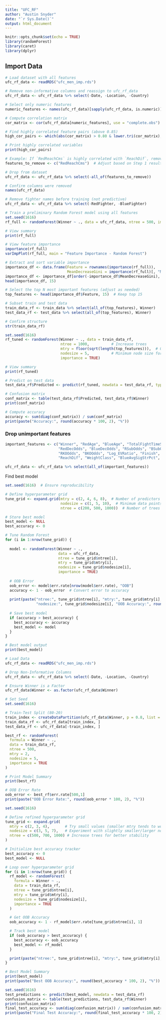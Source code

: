 ```yaml
---
title: "UFC_RF"
author: "Austin Snyder"
date: "`r Sys.Date()`"
output: html_document
---
```


```r
knitr::opts_chunk$set(echo = TRUE)
library(randomForest)
library(caret)
library(dplyr)
```

## Import Data
```r
# Load dataset with all features
ufc_rf_data <- readRDS("ufc_men_imp.rds")

# Remove non-informative columns and reassign to ufc_rf_data
ufc_rf_data <- ufc_rf_data %>% select(-Date, -Location, -Country)


```




```r
# Select only numeric features
numeric_features <- names(ufc_rf_data)[sapply(ufc_rf_data, is.numeric)]

# Compute correlation matrix
cor_matrix <- cor(ufc_rf_data[numeric_features], use = "complete.obs")

# Find highly correlated feature pairs (above 0.85)
high_cor_pairs <- which(abs(cor_matrix) > 0.80 & lower.tri(cor_matrix), arr.ind = TRUE)

# Print highly correlated variables
print(high_cor_pairs)

# Example: If `RedReachCms` is highly correlated with `ReachDif`, remove `RedReachCms`
features_to_remove <- c("RedReachCms")  # Adjust based on Step 1 results

# Drop from dataset
ufc_rf_data <- ufc_rf_data %>% select(-all_of(features_to_remove))

# Confirm columns were removed
names(ufc_rf_data)

```


```r

# Remove fighter names before training (not predictive)
ufc_rf_data <- ufc_rf_data %>% select(-RedFighter, -BlueFighter)

# Train a preliminary Random Forest model using all features
set.seed(1616)
rf_full <- randomForest(Winner ~ ., data = ufc_rf_data, ntree = 500, importance = TRUE)

# View summary
print(rf_full)

# View feature importance
importance(rf_full)
varImpPlot(rf_full, main = "Feature Importance - Random Forest")

```

```r
# Extract and sort variable importance
importance_df <- data.frame(Feature = rownames(importance(rf_full)), 
                            MeanDecreaseGini = importance(rf_full)[, "MeanDecreaseGini"])
importance_df <- importance_df[order(-importance_df$MeanDecreaseGini), ]
head(importance_df, 15)

```


```r
# Select the top N most important features (adjust as needed)
top_features <- head(importance_df$Feature, 15)  # Keep top 15

# Subset train and test data
train_data_rf <- train_data %>% select(all_of(top_features), Winner)
test_data_rf <- test_data %>% select(all_of(top_features), Winner)

# Confirm structure
str(train_data_rf)

```


```r
set.seed(1616)
rf_tuned <- randomForest(Winner ~ ., data = train_data_rf,
                         ntree = 1000,          # Increase trees
                         mtry = floor(sqrt(length(top_features))),  # Optimize variable selection per split
                         nodesize = 5,          # Minimum node size for splits
                         importance = TRUE)

# View summary
print(rf_tuned)

```

```r
# Predict on test data
test_data_rf$Predicted <- predict(rf_tuned, newdata = test_data_rf, type = "class")

# Confusion matrix
conf_matrix <- table(test_data_rf$Predicted, test_data_rf$Winner)
print(conf_matrix)

# Compute accuracy
accuracy <- sum(diag(conf_matrix)) / sum(conf_matrix)
print(paste("Accuracy:", round(accuracy * 100, 2), "%"))

```
### Drop unimportant features 

```r
important_features <- c("Winner", "RedAge", "BlueAge", "TotalFightTimeSecs", 
                        "RedDecOdds", "BlueDecOdds", "RSubOdds", "BSubOdds", 
                        "RKOOdds", "BKOOdds", "Log_EVRatio", "Finish", "FinishRound",
                        "ReachDif", "WeightClass", "BlueAvgSigStrPct", "RedAvgSigStrPct")

ufc_rf_data <- ufc_rf_data %>% select(all_of(important_features))

```

Find best model

```r

set.seed(1616)  # Ensure reproducibility

# Define hyperparameter grid
tune_grid <- expand.grid(mtry = c(2, 4, 6, 8),  # Number of predictors per split
                         nodesize = c(1, 5, 10),  # Minimum data points per leaf node
                         ntree = c(200, 500, 1000))  # Number of trees

# Store best model
best_model <- NULL
best_accuracy <- 0

# Tune Random Forest
for (i in 1:nrow(tune_grid)) {
  
  model <- randomForest(Winner ~ ., 
                        data = ufc_rf_data, 
                        ntree = tune_grid$ntree[i], 
                        mtry = tune_grid$mtry[i], 
                        nodesize = tune_grid$nodesize[i],
                        importance = TRUE)
  
  # OOB Error
  oob_error <- model$err.rate[nrow(model$err.rate), "OOB"]
  accuracy <- 1 - oob_error  # Convert error to accuracy
  
  print(paste("ntree:", tune_grid$ntree[i], "mtry:", tune_grid$mtry[i], 
              "nodesize:", tune_grid$nodesize[i], "OOB Accuracy:", round(accuracy, 4)))
  
  # Save best model
  if (accuracy > best_accuracy) {
    best_accuracy <- accuracy
    best_model <- model
  }
}

# Best model output
print(best_model)

```

```r
# Load Data
ufc_rf_data <- readRDS("ufc_men_imp.rds")

# Drop Non-Informative Columns
ufc_rf_data <- ufc_rf_data %>% select(-Date, -Location, -Country)

# Ensure Winner is a Factor
ufc_rf_data$Winner <- as.factor(ufc_rf_data$Winner)

# Set Seed
set.seed(1616)

# Train-Test Split (80-20)
train_index <- createDataPartition(ufc_rf_data$Winner, p = 0.8, list = FALSE)
train_data_rf <- ufc_rf_data[train_index, ]
test_data_rf <- ufc_rf_data[-train_index, ]
```



```r
best_rf <- randomForest(
  formula = Winner ~ ., 
  data = train_data_rf, 
  ntree = 500,        
  mtry = 2,           
  nodesize = 5,       
  importance = TRUE   
)

# Print Model Summary
print(best_rf)

# OOB Error Rate
oob_error <- best_rf$err.rate[500,1]
print(paste("OOB Error Rate:", round(oob_error * 100, 2), "%"))

```

```r
set.seed(1616)

# Define refined hyperparameter grid
tune_grid <- expand.grid(
  mtry = c(2, 3, 4),       # Try small values (smaller mtry tends to work better in RF)
  nodesize = c(3, 5, 7),   # Experiment with slightly smaller/larger nodesize
  ntree = c(500, 700, 1000) # Increase trees for better stability
)

# Initialize best accuracy tracker
best_accuracy <- 0
best_model <- NULL

# Loop over hyperparameter grid
for (i in 1:nrow(tune_grid)) {
  rf_model <- randomForest(
    formula = Winner ~ ., 
    data = train_data_rf, 
    ntree = tune_grid$ntree[i], 
    mtry = tune_grid$mtry[i], 
    nodesize = tune_grid$nodesize[i], 
    importance = TRUE
  )

  # Get OOB Accuracy
  oob_accuracy <- 1 - rf_model$err.rate[tune_grid$ntree[i], 1]

  # Track best model
  if (oob_accuracy > best_accuracy) {
    best_accuracy <- oob_accuracy
    best_model <- rf_model
  }

  print(paste("ntree:", tune_grid$ntree[i], "mtry:", tune_grid$mtry[i], "nodesize:", tune_grid$nodesize[i], "OOB Accuracy:", round(oob_accuracy * 100, 2), "%"))
}

# Best Model Summary
print(best_model)
print(paste("Best OOB Accuracy:", round(best_accuracy * 100, 2), "%"))

```


```r
set.seed(1616)
test_predictions <- predict(best_model, newdata = test_data_rf)
confusion_matrix <- table(test_predictions, test_data_rf$Winner)
print(confusion_matrix)
final_test_accuracy <- sum(diag(confusion_matrix)) / sum(confusion_matrix)
print(paste("Final Test Accuracy:", round(final_test_accuracy * 100, 2), "%"))


```



